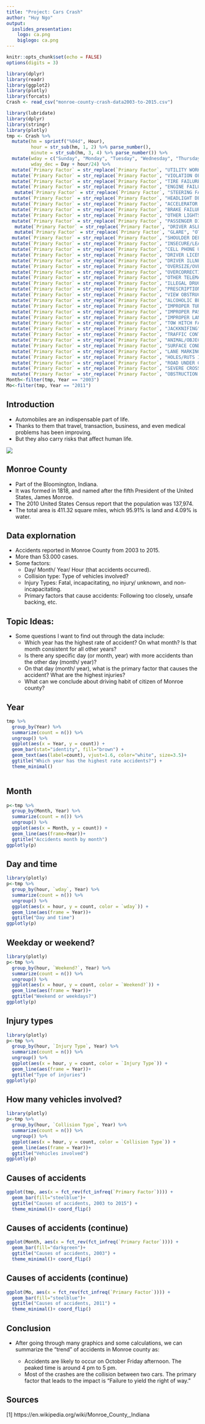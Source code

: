 ```yaml
---
title: "Project: Cars Crash"
author: "Huy Ngo"
output: 
  ioslides_presentation:
    logo: ca.png
    biglogo: ca.png
---
```


```r
knitr::opts_chunk$set(echo = FALSE)
options(digits = 3)
```

```r
library(dplyr)
library(readr)
library(ggplot2)
library(plotly)
library(forcats)
Crash <- read_csv("monroe-county-crash-data2003-to-2015.csv")
```

```r
library(lubridate)
library(dplyr)
library(stringr)
library(plotly)
tmp <- Crash %>%
  mutate(hm = sprintf("%04d", Hour),
         hour = str_sub(hm, 1, 2) %>% parse_number(),
         minute = str_sub(hm, 3, 4) %>% parse_number()) %>%
  mutate(wday = c("Sunday", "Monday", "Tuesday", "Wednesday", "Thursday", "Friday", "Saturday")[Day],
         wday_dec = Day + hour/24) %>%
  mutate(`Primary Factor` = str_replace(`Primary Factor`, "UTILITY WORK", "ROADWAY OTHER (ENVIRONMENTAL) - EXPLAIN IN NARR"))%>%
  mutate(`Primary Factor` = str_replace(`Primary Factor`, "VIOLATION OF LICENSE RESTRICTION", "DRIVER LICENSE"))%>%
  mutate(`Primary Factor` = str_replace(`Primary Factor`, "TIRE FAILURE OR DEFECTIVE", "BRAKE FAILURE OR DEFECTIVE"))%>%
  mutate(`Primary Factor` = str_replace(`Primary Factor`, "ENGINE FAILURE OR DEFECTIVE", "BRAKE FAILURE OR DEFECTIVE"))%>%
   mutate(`Primary Factor` = str_replace(`Primary Factor`, "STEERING FAILURE", "BRAKE FAILURE OR DEFECTIVE")) %>%
  mutate(`Primary Factor` = str_replace(`Primary Factor`, "HEADLIGHT DEFECTIVE OR NOT ON", "BRAKE FAILURE OR DEFECTIVE"))%>%
  mutate(`Primary Factor` = str_replace(`Primary Factor`, "ACCELERATOR FAILURE OR DEFECTIVE", "BRAKE FAILURE OR DEFECTIVE"))%>%
  mutate(`Primary Factor` = str_replace(`Primary Factor`, "BRAKE FAILURE OR DEFECTIVE", "NONE (VEHICLE)"))%>%
  mutate(`Primary Factor` = str_replace(`Primary Factor`, "OTHER LIGHTS DEFECTIVE", "NONE (VEHICLE)"))%>%
  mutate(`Primary Factor` = str_replace(`Primary Factor`, "PASSENGER DISTRACTION", "DRIVER DISTRACTED - EXPLAIN IN NARRATIVE"))%>%
   mutate(`Primary Factor` = str_replace(`Primary Factor`, "DRIVER ASLEEP OR FATIGUED", "OTHER (DRIVER) - EXPLAIN IN NARRATIVE"))%>%
   mutate(`Primary Factor` = str_replace(`Primary Factor`, "GLARE", "OTHER (DRIVER) - EXPLAIN IN NARRATIVE"))%>%
  mutate(`Primary Factor` = str_replace(`Primary Factor`, "SHOULDER DEFECTIVE", "OTHER (DRIVER) - EXPLAIN IN NARRATIVE"))%>%
  mutate(`Primary Factor` = str_replace(`Primary Factor`, "INSECURE/LEAKY LOAD", "OTHER (DRIVER) - EXPLAIN IN NARRATIVE"))%>%
  mutate(`Primary Factor` = str_replace(`Primary Factor`, "CELL PHONE USAGE", "OTHER (DRIVER) - EXPLAIN IN NARRATIVE"))%>%
  mutate(`Primary Factor` = str_replace(`Primary Factor`, "DRIVER LICENSE", "NONE (DRIVER)"))%>%
  mutate(`Primary Factor` = str_replace(`Primary Factor`, "DRIVER ILLNESS", "NONE (DRIVER)")) %>%
  mutate(`Primary Factor` = str_replace(`Primary Factor`, "OVERSIZE/OVERWEIGHT LOAD", "NONE (DRIVER)")) %>%
  mutate(`Primary Factor` = str_replace(`Primary Factor`, "OVERCORRECTING/OVERSTEERING", "OTHER (DRIVER) - EXPLAIN IN NARRATIVE")) %>%
  mutate(`Primary Factor` = str_replace(`Primary Factor`, "OTHER TELEMATICS IN USE", "OTHER (DRIVER) - EXPLAIN IN NARRATIVE")) %>%
  mutate(`Primary Factor` = str_replace(`Primary Factor`, "ILLEGAL DRUGS", "OTHER (DRIVER) - EXPLAIN IN NARRATIVE")) %>%
  mutate(`Primary Factor` = str_replace(`Primary Factor`, "PRESCRIPTION DRUGS", "NONE (DRIVER)")) %>%
  mutate(`Primary Factor` = str_replace(`Primary Factor`, "VIEW OBSTRUCTED", "OTHER (DRIVER) - EXPLAIN IN NARRATIVE")) %>%
  mutate(`Primary Factor` = str_replace(`Primary Factor`, "ALCOHOLIC BEVERAGES", "OTHER (DRIVER) - EXPLAIN IN NARRATIVE")) %>%
  mutate(`Primary Factor` = str_replace(`Primary Factor`, "IMPROPER TURNING", "NONE (DRIVER)")) %>%
  mutate(`Primary Factor` = str_replace(`Primary Factor`, "IMPROPER PASSING", "NONE (DRIVER)")) %>%
  mutate(`Primary Factor` = str_replace(`Primary Factor`, "IMPROPER LANE USAGE", "NONE (DRIVER)")) %>%
  mutate(`Primary Factor` = str_replace(`Primary Factor`, "TOW HITCH FAILURE", "NONE (DRIVER)")) %>%
  mutate(`Primary Factor` = str_replace(`Primary Factor`, "JACKKNIFING", "NONE (DRIVER)")) %>%
  mutate(`Primary Factor` = str_replace(`Primary Factor`, "TRAFFIC CONTROL INOPERATIVE/MISSING/OBSC", "OTHER (ENVIRONMENTAL) - EXPLAIN IN NARR")) %>%
  mutate(`Primary Factor` = str_replace(`Primary Factor`, "ANIMAL/OBJECT IN ROADWAY", "ROADWAY OTHER (ENVIRONMENTAL) - EXPLAIN IN NARR")) %>%
  mutate(`Primary Factor` = str_replace(`Primary Factor`, "SURFACE CONDITION", "OTHER (ENVIRONMENTAL) - EXPLAIN IN NARR")) %>%
  mutate(`Primary Factor` = str_replace(`Primary Factor`, "LANE MARKING OBSCURED", "OTHER (ENVIRONMENTAL) - EXPLAIN IN NARR")) %>%
  mutate(`Primary Factor` = str_replace(`Primary Factor`, "HOLES/RUTS IN SURFACE", "ROADWAY OTHER (ENVIRONMENTAL) - EXPLAIN IN NARR")) %>%
  mutate(`Primary Factor` = str_replace(`Primary Factor`, "ROAD UNDER CONSTRUCTION", "ROADWAY OTHER (ENVIRONMENTAL) - EXPLAIN IN NARR")) %>%
  mutate(`Primary Factor` = str_replace(`Primary Factor`, "SEVERE CROSSWINDS", "ROADWAY OTHER (ENVIRONMENTAL) - EXPLAIN IN NARR"))%>%
  mutate(`Primary Factor` = str_replace(`Primary Factor`, "OBSTRUCTION NOT MARKED", "ROADWAY OTHER (ENVIRONMENTAL) - EXPLAIN IN NARR"))
Month<-filter(tmp, Year == "2003")
Mo<-filter(tmp, Year == "2011")
```

## Introduction {.smaller}
  - Automobiles are an indispensable part of life. 
  - Thanks to them that travel, transaction, business, and even medical problems has been improving.
  - But they also carry risks that affect human life.
  
  ![](cc.jpg)
  
## Monroe County {.smaller} 
- Part of the Bloomington, Indiana.
- It was formed in 1818, and named after the fifth President of the United States, James Monroe.
- The 2010 United States Census report that the population was 137,974.
- The total area is 411.32 square miles, which 95.91% is land and 4.09% is water.


## Data explornation {.smaller}
- Accidents reported in Monroe County from 2003 to 2015.
- More than 53.000 cases.
- Some factors:
  + Day/ Month/ Year/ Hour (that accidents occurred). 
  + Collision type: Type of vehicles involved?  
  + Injury Types: Fatal, incapacitating, no injury/ unknown, and non-incapacitating.
  + Primary factors that cause accidents: Following too closely, unsafe backing, etc.


## Topic Ideas: {.smaller}
- Some questions I want to find out through the data include:
  + Which year has the highest rate of accident? On what month? Is that month consistent for all other years? 
  + Is there any specific day (or month, year) with more accidents than the other day (month/ year)? 
  + On that day (month/ year), what is the primary factor that causes the accident? What are the highest injuries? 
  + What can we conclude about driving habit of citizen of Monroe county?

## Year {.smaller}

```r
tmp %>%
  group_by(Year) %>%
  summarize(count = n()) %>%
  ungroup() %>%
  ggplot(aes(x = Year, y = count)) + 
  geom_bar(stat="identity", fill="brown") + 
  geom_text(aes(label=count), vjust=1.6, color="white", size=3.5)+
  ggtitle("Which year has the highest rate accidents?") +
  theme_minimal()
  
```


  
## Month {.smaller}

```r
p<-tmp %>%
  group_by(Month, Year) %>%
  summarize(count = n()) %>%
  ungroup() %>%
  ggplot(aes(x = Month, y = count)) + 
  geom_line(aes(frame=Year))+
  ggtitle("Accidents month by month") 
ggplotly(p)

```

## Day and time {.smaller}

```r
library(plotly)
p<-tmp %>%
  group_by(hour, `wday`, Year) %>%
  summarize(count = n()) %>%
  ungroup() %>%
  ggplot(aes(x = hour, y = count, color = `wday`)) + 
  geom_line(aes(frame = Year))+
  ggtitle("Day and time")
ggplotly(p)

```



## Weekday or weekend? {.smaller}

```r
library(plotly)
p<-tmp %>%
  group_by(hour, `Weekend?`, Year) %>%
  summarize(count = n()) %>%
  ungroup() %>%
  ggplot(aes(x = hour, y = count, color = `Weekend?`)) + 
  geom_line(aes(frame = Year))+
  ggtitle("Weekend or weekdays?")
ggplotly(p)

```

## Injury types {.smaller}

```r
library(plotly)
p<-tmp %>%
  group_by(hour, `Injury Type`, Year) %>%
  summarize(count = n()) %>%
  ungroup() %>%
  ggplot(aes(x = hour, y = count, color = `Injury Type`)) + 
  geom_line(aes(frame = Year))+
  ggtitle("Type of injuries")
ggplotly(p)

```

## How many vehicles involved? {.smaller}

```r
library(plotly)
p<-tmp %>%
  group_by(hour, `Collision Type`, Year) %>%
  summarize(count = n()) %>%
  ungroup() %>%
  ggplot(aes(x = hour, y = count, color = `Collision Type`)) + 
  geom_line(aes(frame = Year))+
  ggtitle("Vehicles involved")
ggplotly(p)

```

## Causes of accidents {.smaller}

```r
ggplot(tmp, aes(x = fct_rev(fct_infreq(`Primary Factor`)))) + 
  geom_bar(fill="steelblue")+
  ggtitle("Causes of accidents, 2003 to 2015") +
  theme_minimal()+ coord_flip()
```

## Causes of accidents (continue) {.smaller}

```r
ggplot(Month, aes(x = fct_rev(fct_infreq(`Primary Factor`)))) + 
  geom_bar(fill="darkgreen")+
  ggtitle("Causes of accidents, 2003") +
  theme_minimal()+ coord_flip()
```

## Causes of accidents (continue) {.smaller}

```r
ggplot(Mo, aes(x = fct_rev(fct_infreq(`Primary Factor`)))) + 
  geom_bar(fill="steelblue")+
  ggtitle("Causes of accidents, 2011") +
  theme_minimal()+ coord_flip()
```

## Conclusion
- After going through many graphics and some calculations, we can summarize the "trend" of accidents in Monroe county as:

  + Accidents are likely to occur on October Friday afternoon. The peaked time is around 4 pm to 5 pm. 
  + Most of the crashes are the collision between two cars. The primary factor that leads to the impact is "Failure to yield the right of way." 

## Sources

[1] https://en.wikipedia.org/wiki/Monroe_County,_Indiana
